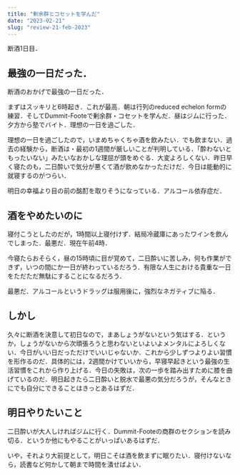 ```yaml
---
title: "剰余群とコセットを学んだ"
date: "2023-02-21"
slug: "review-21-feb-2023"
---
```


断酒1日目．

## 最強の一日だった．
断酒のおかげで最強の一日だった．

まずはスッキリと6時起き．これが最高．朝は行列のreduced echelon formの練習．そしてDummit-Footeで剰余群・コセットを学んだ．昼はジムに行った．夕方から塾でバイト．理想の一日を過ごした．

理想の一日を過ごしたので，いまめちゃくちゃ酒を飲みたい．でも飲まない．過去の経験から，断酒は・最初の1週間が厳しいことが判明している．「酔わないともったいない」みたいなおかしな理屈が頭をめぐる．大変よろしくない．昨日早く寝たのも，二日酔いで気分が悪くて酒が飲めなかっただけだ．今日は能動的に就寝するのがつらい．

明日の幸福より目の前の酩酊を取りそうになっている．アルコール依存症だ．


## 酒をやめたいのに

寝付こうとしたのだが，1時間以上寝付けず．結局冷蔵庫にあったワインを飲んでしまった．最悪だ．現在午前4時．

今寝たらおそらく，昼の15時頃に目が覚めて，二日酔いに苦しみ，何も作業ができず，いつの間にか一日が終わっているだろう．有限な人生における貴重な一日をただただ無駄にすることになるだろう．

最悪だ．アルコールというドラッグは服用後に，強烈なネガティブに陥る．

## しかし

久々に断酒を決意して初日なので，まあしょうがないという気はする．というか，しょうがないから次頑張ろうと思わないといよいよメンタルによろしくない．今日がいい日だっただけでいいじゃないか．これから少しずつよりよい習慣を形作るのだ．具体的には，2週間かけていいから，早寝早起きという最強の生活習慣をこれから作り上げる．今日の失敗は，次の一歩を踏み出すために膝を曲げているのだ．明日起きたら二日酔いと脱水で最悪の気分だろうが，そんなときにでも自分にできることはきっとあるはずだ．

## 明日やりたいこと

二日酔いが大人しければジムに行く．Dummit-Footeの商群のセクションを読み切る．というか他にもやることがいっぱいあるはずだ．

いや，それより大前提として，明日こそは酒を飲まずに眠りたい．寝付けないなら，読書など何かして朝まで時間を潰せばよい．
